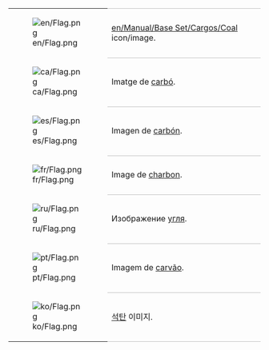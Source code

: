 {| 
|- valign="top"
| [[File:en/Flag.png]]
| style="border-top:1px solid silver; border-bottom:1px solid silver;"| [[en/Manual/Base Set/Cargos/Coal]] icon/image.
|- valign="top"
| [[File:ca/Flag.png]]
| style="border-bottom:1px solid silver;"| Imatge de [[ca/Carbó|carbó]].
|- valign="top"
| [[File:es/Flag.png]]
| style="border-bottom:1px solid silver;"| Imagen de [[es/Manual/Base Set/Cargos/Carbón|carbón]].
|- valign="top"
| [[File:fr/Flag.png]]
| style="border-bottom:1px solid silver;"| Image de [[fr/Manual/Base Set/Cargos/Charbon|charbon]].
|- valign="top"
| [[File:ru/Flag.png]]
| style="border-bottom:1px solid silver;"| Изображение [[ru/Manual/Base Set/Cargos/Уголь|угля]].
|- valign="top"
| [[File:pt/Flag.png]]
| style="border-bottom:1px solid silver;"| Imagem de [[pt/Manual/Base Set/Cargos/Carvão|carvão]].
|- valign="top"
| [[File:ko/Flag.png]]
| style="border-bottom:1px solid silver;"| [[ko/석탄|석탄]] 이미지.
|}


